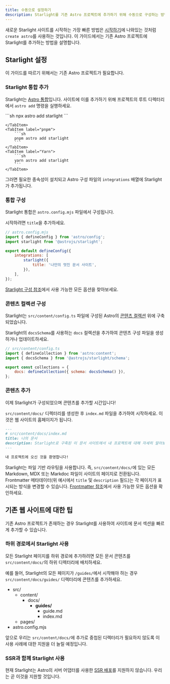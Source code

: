 ```yaml
---
title: 수동으로 설정하기
description: Starlight를 기존 Astro 프로젝트에 추가하기 위해 수동으로 구성하는 방법을 알아보세요.
---
```



새로운 Starlight 사이트를 시작하는 가장 빠른 방법은 [시작하기](/ko/getting-started/#새-프로젝트-생성)에 나와있는 것처럼 `create astro`를 사용하는 것입니다. 이 가이드에서는 기존 Astro 프로젝트에 Starlight를 추가하는 방법을 설명합니다.

## Starlight 설정

이 가이드를 따르기 위해서는 기존 Astro 프로젝트가 필요합니다.

### Starlight 통합 추가

Starlight는 [Astro 통합](https://docs.astro.build/ko/guides/integrations-guide/)입니다. 사이트에 이를 추가하기 위해 프로젝트의 루트 디렉터리에서 `astro add` 명령을 실행하세요.

<Tabs>
    <TabItem label="npm">
        ```sh
        npx astro add starlight
        ```

    </TabItem>
    <TabItem label="pnpm">
        ```sh
        pnpm astro add starlight
        ```
    </TabItem>
    <TabItem label="Yarn">
        ```sh
        yarn astro add starlight
        ```
    </TabItem>

</Tabs>

그러면 필요한 종속성이 설치되고 Astro 구성 파일의 `integrations` 배열에 Starlight가 추가됩니다.

### 통합 구성

Starlight 통합은 `astro.config.mjs` 파일에서 구성됩니다.

시작하려면 `title`을 추가하세요.

```js ins={8}
// astro.config.mjs
import { defineConfig } from 'astro/config';
import starlight from '@astrojs/starlight';

export default defineConfig({
	integrations: [
		starlight({
			title: '나만의 멋진 문서 사이트',
		}),
	],
});
```

[Starlight 구성 참조](/ko/reference/configuration/)에서 사용 가능한 모든 옵션을 찾아보세요.

### 콘텐츠 컬렉션 구성

Starlight는 `src/content/config.ts` 파일에 구성된 Astro의 [콘텐츠 컬렉션](https://docs.astro.build/ko/guides/content-collections/) 위에 구축되었습니다.

Starlight의 `docsSchema`를 사용하는 `docs` 컬렉션을 추가하여 콘텐츠 구성 파일을 생성하거나 업데이트하세요.

```js ins={3,6}
// src/content/config.ts
import { defineCollection } from 'astro:content';
import { docsSchema } from '@astrojs/starlight/schema';

export const collections = {
	docs: defineCollection({ schema: docsSchema() }),
};
```

### 콘텐츠 추가

이제 Starlight가 구성되었으며 콘텐츠를 추가할 시간입니다!

`src/content/docs/` 디렉터리를 생성한 후 `index.md` 파일을 추가하여 시작하세요.
이것은 웹 사이트의 홈페이지가 됩니다.

```md
---
# src/content/docs/index.md
title: 나의 문서
description: Starlight로 구축된 이 문서 사이트에서 내 프로젝트에 대해 자세히 알아보세요.
---

내 프로젝트에 오신 것을 환영합니다!
```

Starlight는 파일 기반 라우팅을 사용합니다. 즉, `src/content/docs/`에 있는 모든 Markdown, MDX 또는 Markdoc 파일이 사이트의 페이지로 전환됩니다. Frontmatter 메타데이터(위 예시에서 `title` 및 `description` 필드)는 각 페이지가 표시되는 방식을 변경할 수 있습니다. [Frontmatter 참조](/ko/reference/frontmatter/)에서 사용 가능한 모든 옵션을 확인하세요.

## 기존 웹 사이트에 대한 팁

기존 Astro 프로젝트가 존재하는 경우 Starlight를 사용하여 사이트에 문서 섹션을 빠르게 추가할 수 있습니다.

### 하위 경로에서 Starlight 사용

모든 Starlight 페이지를 하위 경로에 추가하려면 모든 문서 콘텐츠를 `src/content/docs/`의 하위 디렉터리에 배치하세요.

예를 들어, Starlight의 모든 페이지가 `/guides/`에서 시작해야 하는 경우 `src/content/docs/guides/` 디렉터리에 콘텐츠를 추가하세요.


<FileTree>

- src/
  - content/
    - docs/
      - **guides/**
        - guide.md
        - index.md
  - pages/
- astro.config.mjs

</FileTree>

앞으로 우리는 `src/content/docs/`에 추가로 중첩된 디렉터리가 필요하지 않도록 이 사용 사례에 대한 지원을 더 늘릴 예정입니다.

### SSR과 함께 Starlight 사용

현재 Starlight는 Astro의 서버 어댑터를 사용한 [SSR 배포](https://docs.astro.build/ko/guides/server-side-rendering/)를 지원하지 않습니다. 우리는 곧 이것을 지원할 것입니다.
